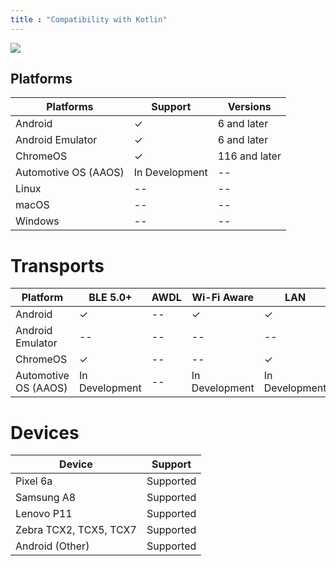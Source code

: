 ---
title : "Compatibility with Kotlin"
---

<Frame>
<img src="/images/v4.5/image-51.png"/>
</Frame>

## Platforms
| **Platforms** | **Support** | **Versions** |
| --- | --- | --- |
| Android | ✓ | 6 and later |
| Android Emulator | ✓ | 6 and later |
| ChromeOS | ✓ | 116 and later |
| Automotive OS (AAOS) | In Development | \-- |
| Linux | \-- | \-- |
| macOS | \-- | \-- |
| Windows | \-- | \-- |

# Transports
| **Platform** | **BLE 5.0+** | **AWDL** | **Wi-Fi Aware** | **LAN** | **WebSockets** |
| --- | --- | --- | --- | --- | --- |
| Android | ✓ | \-- | ✓ | ✓ | ✓ |
| Android Emulator | \-- | \-- | \-- | \-- | ✓ |
| ChromeOS | ✓ | \-- | \-- | ✓ | ✓ |
| Automotive OS (AAOS) | In Development | \-- | In Development | In Development | ✓ |

# Devices
| **Device** | **Support** |
| --- | --- |
| Pixel 6a | Supported |
| Samsung A8 | Supported |
| Lenovo P11 | Supported |
| Zebra TCX2, TCX5, TCX7 | Supported |
| Android (Other) | Supported |



